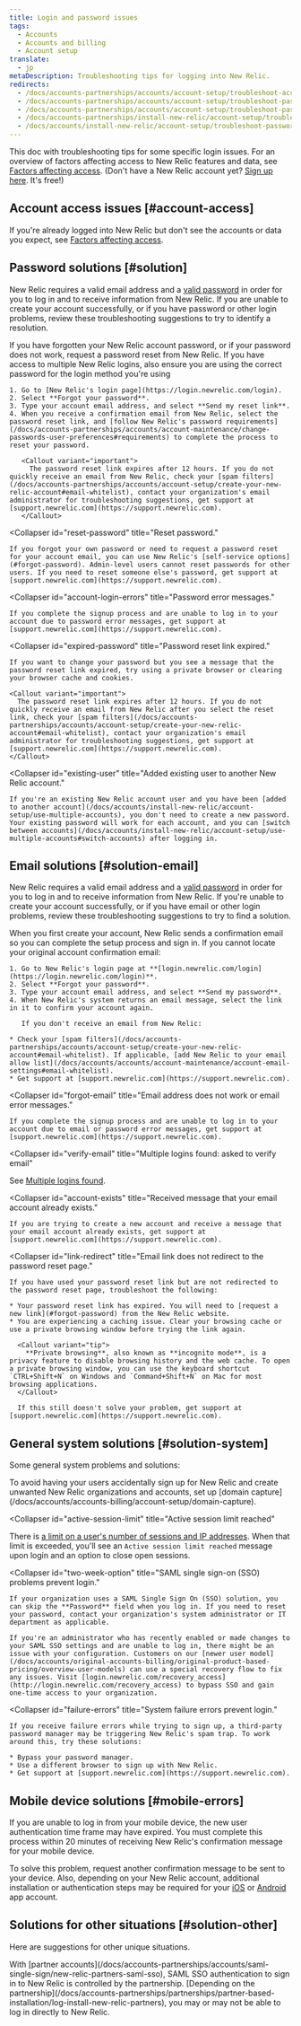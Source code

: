 ```yaml
---
title: Login and password issues
tags:
  - Accounts
  - Accounts and billing
  - Account setup
translate:
  - jp
metaDescription: Troubleshooting tips for logging into New Relic.
redirects:
  - /docs/accounts-partnerships/accounts/account-setup/troubleshoot-account-password-problems
  - /docs/accounts-partnerships/accounts/account-setup/troubleshoot-password-or-login-problems
  - /docs/accounts-partnerships/accounts/account-setup/troubleshoot-password-email-address-login-problems
  - /docs/accounts-partnerships/install-new-relic/account-setup/troubleshoot-password-email-address-login-problems
  - /docs/accounts/install-new-relic/account-setup/troubleshoot-password-email-address-login-problems
---
```



This doc with troubleshooting tips for some specific login issues. For an overview of factors affecting access to New Relic features and data, see [Factors affecting access](/docs/factors-affecting-access-features-data). (Don't have a New Relic account yet? [Sign up here](https://newrelic.com/signup). It's free!)

## Account access issues [#account-access]

If you're already logged into New Relic but don't see the accounts or data you expect, see [Factors affecting access](/docs/accounts/accounts-billing/general-account-settings/factors-affecting-access-features-data#account-access).

## Password solutions [#solution]

New Relic requires a valid email address and a [valid password](/docs/accounts-partnerships/accounts/account-maintenance/change-passwords-user-preferences#requirements) in order for you to log in and to receive information from New Relic. If you are unable to create your account successfully, or if you have password or other login problems, review these troubleshooting suggestions to try to identify a resolution.

<CollapserGroup>
  <Collapser
    id="forgot-password"
    title="Forgot your password, or your password does not work."
  >
    If you have forgotten your New Relic account password, or if your password does not work, request a password reset from New Relic. If you have access to multiple New Relic logins, also ensure you are using the correct password for the login method you're using

    1. Go to [New Relic's login page](https://login.newrelic.com/login).
    2. Select **Forgot your password**.
    3. Type your account email address, and select **Send my reset link**.
    4. When you receive a confirmation email from New Relic, select the password reset link, and [follow New Relic's password requirements](/docs/accounts-partnerships/accounts/account-maintenance/change-passwords-user-preferences#requirements) to complete the process to reset your password.

       <Callout variant="important">
         The password reset link expires after 12 hours. If you do not quickly receive an email from New Relic, check your [spam filters](/docs/accounts-partnerships/accounts/account-setup/create-your-new-relic-account#email-whitelist), contact your organization's email administrator for troubleshooting suggestions, get support at [support.newrelic.com](https://support.newrelic.com).
       </Callout>
  </Collapser>

  <Collapser
    id="reset-password"
    title="Reset password."
  >
    If you forgot your own password or need to request a password reset for your account email, you can use New Relic's [self-service options](#forgot-password). Admin-level users cannot reset passwords for other users. If you need to reset someone else's password, get support at [support.newrelic.com](https://support.newrelic.com).
  </Collapser>

  <Collapser
    id="account-login-errors"
    title="Password error messages."
  >
    If you complete the signup process and are unable to log in to your account due to password error messages, get support at [support.newrelic.com](https://support.newrelic.com).
  </Collapser>

  <Collapser
    id="expired-password"
    title="Password reset link expired."
  >
    If you want to change your password but you see a message that the password reset link expired, try using a private browser or clearing your browser cache and cookies.

    <Callout variant="important">
      The password reset link expires after 12 hours. If you do not quickly receive an email from New Relic after you select the reset link, check your [spam filters](/docs/accounts-partnerships/accounts/account-setup/create-your-new-relic-account#email-whitelist), contact your organization's email administrator for troubleshooting suggestions, get support at [support.newrelic.com](https://support.newrelic.com).
    </Callout>
  </Collapser>

  <Collapser
    id="existing-user"
    title="Added existing user to another New Relic account."
  >
    If you're an existing New Relic account user and you have been [added to another account](/docs/accounts/install-new-relic/account-setup/use-multiple-accounts), you don't need to create a new password. Your existing password will work for each account, and you can [switch between accounts](/docs/accounts/install-new-relic/account-setup/use-multiple-accounts#switch-accounts) after logging in.
  </Collapser>
</CollapserGroup>

## Email solutions [#solution-email]

New Relic requires a valid email address and a [valid password](/docs/accounts-partnerships/accounts/account-maintenance/change-passwords-user-preferences#requirements) in order for you to log in and to receive information from New Relic. If you're unable to create your account successfully, or if you have email or other login problems, review these troubleshooting suggestions to try to find a solution.

<CollapserGroup>
  <Collapser
    id="no-confirmation-email"
    title="Did not receive new account confirmation email."
  >
    When you first create your account, New Relic sends a confirmation email so you can complete the setup process and sign in. If you cannot locate your original account confirmation email:

    1. Go to New Relic's login page at **[login.newrelic.com/login](https://login.newrelic.com/login)**.
    2. Select **Forgot your password**.
    3. Type your account email address, and select **Send my password**.
    4. When New Relic's system returns an email message, select the link in it to confirm your account again.

       If you don't receive an email from New Relic:

    * Check your [spam filters](/docs/accounts-partnerships/accounts/account-setup/create-your-new-relic-account#email-whitelist). If applicable, [add New Relic to your email allow list](/docs/accounts/accounts/account-maintenance/account-email-settings#email-whitelist).
    * Get support at [support.newrelic.com](https://support.newrelic.com).
  </Collapser>

  <Collapser
    id="forgot-email"
    title="Email address does not work or email error messages."
  >
    If you complete the signup process and are unable to log in to your account due to email or password error messages, get support at [support.newrelic.com](https://support.newrelic.com).
  </Collapser>

  <Collapser
    id="verify-email"
    title="Multiple logins found: asked to verify email"
  >
See [Multiple logins found](/docs/accounts/accounts-billing/account-setup/multiple-logins-found). 
  </Collapser>

  <Collapser
    id="account-exists"
    title="Received message that your email account already exists."
  >
    If you are trying to create a new account and receive a message that your email account already exists, get support at [support.newrelic.com](https://support.newrelic.com).
  </Collapser>

  <Collapser
    id="link-redirect"
    title="Email link does not redirect to the password reset page."
  >
    If you have used your password reset link but are not redirected to the password reset page, troubleshoot the following:

    * Your password reset link has expired. You will need to [request a new link](#forgot-password) from the New Relic website.
    * You are experiencing a caching issue. Clear your browsing cache or use a private browsing window before trying the link again.

      <Callout variant="tip">
        **Private browsing**, also known as **incognito mode**, is a privacy feature to disable browsing history and the web cache. To open a private browsing window, you can use the keyboard shortcut `CTRL+Shift+N` on Windows and `Command+Shift+N` on Mac for most browsing applications.
      </Callout>

      If this still doesn't solve your problem, get support at [support.newrelic.com](https://support.newrelic.com).
  </Collapser>


</CollapserGroup>

## General system solutions [#solution-system]

Some general system problems and solutions:

<CollapserGroup>
  <Collapser
    id="domain-capture"
    title="Capture users with email addresses from your domain"
  >
To avoid having your users accidentally sign up for New Relic and create unwanted New Relic organizations and accounts, set up [domain capture](/docs/accounts/accounts-billing/account-setup/domain-capture).  
</Collapser>

  <Collapser
    id="active-session-limit"
    title="Active session limit reached"
  >
There is [a limit on a user's number of sessions and IP addresses](/docs/accounts/accounts-billing/account-structure/factors-affecting-access-features-data#session-limits). When that limit is exceeded, you'll see an `Active session limit reached` message upon login and an option to close open sessions.
</Collapser>

  <Collapser
    id="two-week-option"
    title="SAML single sign-on (SSO) problems prevent login."
  >
    If your organization uses a SAML Single Sign On (SSO) solution, you can skip the **Password** field when you log in. If you need to reset your password, contact your organization's system administrator or IT department as applicable.

    If you're an administrator who has recently enabled or made changes to your SAML SSO settings and are unable to log in, there might be an issue with your configuration. Customers on our [newer user model](/docs/accounts/original-accounts-billing/original-product-based-pricing/overview-user-models) can use a special recovery flow to fix any issues. Visit [login.newrelic.com/recovery_access](http://login.newrelic.com/recovery_access) to bypass SSO and gain one-time access to your organization.
  </Collapser>

  <Collapser
    id="failure-errors"
    title="System failure errors prevent login."
  >
    If you receive failure errors while trying to sign up, a third-party password manager may be triggering New Relic's spam trap. To work around this, try these solutions:

    * Bypass your password manager.
    * Use a different browser to sign up with New Relic.
    * Get support at [support.newrelic.com](https://support.newrelic.com).
  </Collapser>
</CollapserGroup>

## Mobile device solutions [#mobile-errors]

If you are unable to log in from your mobile device, the new user authentication time frame may have expired. You must complete this process within 20 minutes of receiving New Relic's confirmation message for your mobile device.

To solve this problem, request another confirmation message to be sent to your device. Also, depending on your New Relic account, additional installation or authentication steps may be required for your [iOS](/docs/mobile-apps/new-relic-ios-app/features/ios-user-settings-authentication) or [Android](/docs/mobile-apps/new-relic-android-app/features/android-authentication) app account.

## Solutions for other situations [#solution-other]

Here are suggestions for other unique situations.

<CollapserGroup>
  <Collapser
    id="partner-errors"
    title="Unable to log in from your New Relic partner account."
  >
    With [partner accounts](/docs/accounts-partnerships/accounts/saml-single-sign/new-relic-partners-saml-sso), SAML SSO authentication to sign in to New Relic is controlled by the partnership. [Depending on the partnership](/docs/accounts-partnerships/partnerships/partner-based-installation/log-install-new-relic-partners), you may or may not be able to log in directly to New Relic.
  </Collapser>
</CollapserGroup>

